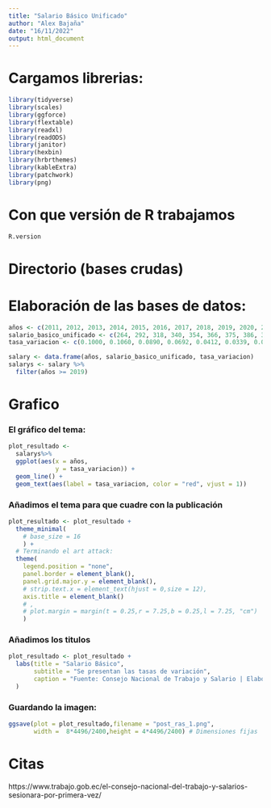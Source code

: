 ```yaml
---
title: "Salario Básico Unificado"
author: "Alex Bajaña"
date: "16/11/2022"
output: html_document
---
```

  
  
# Cargamos librerias:
  
```r
library(tidyverse)
library(scales)
library(ggforce)
library(flextable)
library(readxl)
library(readODS)
library(janitor)
library(hexbin)
library(hrbrthemes)
library(kableExtra)
library(patchwork)
library(png) 
```

# Con que versión de R trabajamos

```r
R.version 
```


# Directorio (bases crudas)


# Elaboración de las bases de datos:

```r
años <- c(2011, 2012, 2013, 2014, 2015, 2016, 2017, 2018, 2019, 2020, 2021, 2022)
salario_basico_unificado <- c(264, 292, 318, 340, 354, 366, 375, 386, 394, 400, 400, 425)
tasa_variacion <- c(0.1000, 0.1060, 0.0890, 0.0692, 0.0412, 0.0339, 0.0244, 0.0293, 0.0207, 0.0152, 0, 0.0625)

salary <- data.frame(años, salario_basico_unificado, tasa_variacion)
salarys <- salary %>% 
  filter(años >= 2019)

```

# Grafico


### El gráfico del tema:

```r
plot_resultado <-
  salarys%>% 
  ggplot(aes(x = años,
             y = tasa_variacion)) +
  geom_line() +
  geom_text(aes(label = tasa_variacion, color = "red", vjust = 1))
```

### Añadimos el tema para que cuadre con la publicación 

```r
plot_resultado <- plot_resultado +
  theme_minimal(
    # base_size = 16
    ) +
  # Terminando el art attack:
  theme(
    legend.position = "none",
    panel.border = element_blank(),
    panel.grid.major.y = element_blank(),
    # strip.text.x = element_text(hjust = 0,size = 12),
    axis.title = element_blank()
    # ,
    # plot.margin = margin(t = 0.25,r = 7.25,b = 0.25,l = 7.25, "cm")
    )
```

### Añadimos los titulos

```r
plot_resultado <- plot_resultado +
  labs(title = "Salario Básico",
       subtitle = "Se presentan las tasas de variación",
       caption = "Fuente: Consejo Nacional de Trabajo y Salario | Elaboración: Alex B., Estefania T., Andrea D."
  )
```

### Guardando la imagen:

```r
ggsave(plot = plot_resultado,filename = "post_ras_1.png",
       width = 	8*4496/2400,height = 4*4496/2400) # Dimensiones fijas
```



# Citas

https://www.trabajo.gob.ec/el-consejo-nacional-del-trabajo-y-salarios-sesionara-por-primera-vez/
